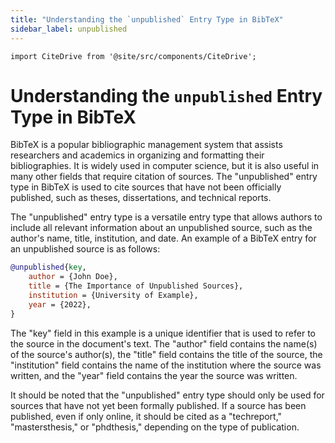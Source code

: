 ---
title: "Understanding the `unpublished` Entry Type in BibTeX"
sidebar_label: unpublished
---

```mdx-code-block
import CiteDrive from '@site/src/components/CiteDrive';
```

# Understanding the `unpublished` Entry Type in BibTeX

BibTeX is a popular bibliographic management system that assists researchers and academics in organizing and formatting their bibliographies. It is widely used in computer science, but it is also useful in many other fields that require citation of sources. The "unpublished" entry type in BibTeX is used to cite sources that have not been officially published, such as theses, dissertations, and technical reports.

The "unpublished" entry type is a versatile entry type that allows authors to include all relevant information about an unpublished source, such as the author's name, title, institution, and date. An example of a BibTeX entry for an unpublished source is as follows:

<CiteDrive/>

```bibtex
@unpublished{key,   
	author = {John Doe},   
	title = {The Importance of Unpublished Sources},   
	institution = {University of Example},   
	year = {2022}, 
}
```

The "key" field in this example is a unique identifier that is used to refer to the source in the document's text. The "author" field contains the name(s) of the source's author(s), the "title" field contains the title of the source, the "institution" field contains the name of the institution where the source was written, and the "year" field contains the year the source was written.

It should be noted that the "unpublished" entry type should only be used for sources that have not yet been formally published. If a source has been published, even if only online, it should be cited as a "techreport," "mastersthesis," or "phdthesis," depending on the type of publication.
